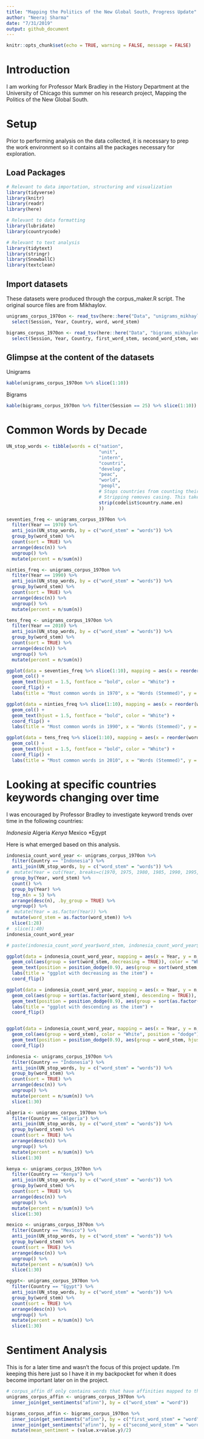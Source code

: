```yaml
---
title: "Mapping the Politics of the New Global South, Progress Update"
author: "Neeraj Sharma"
date: "7/31/2019"
output: github_document
---
```


```r
knitr::opts_chunk$set(echo = TRUE, warning = FALSE, message = FALSE)
```

# Introduction

I am working for Professor Mark Bradley in the History Department at the University of Chicago this summer on his research project, Mapping the Politics of the New Global South. 

# Setup

Prior to performing analysis on the data collected, it is necessary to prep the work environment so it contains all the packages necessary for exploration. 

## Load Packages

```r
# Relevant to data importation, structuring and visualization
library(tidyverse)
library(knitr)
library(readr)
library(here)

# Relevant to data formatting
library(lubridate)
library(countrycode)

# Relevant to text analysis
library(tidytext)
library(stringr)
library(SnowballC)
library(textclean)
```

## Import datasets

These datasets were produced through the corpus_maker.R script. The original source files are from Mikhaylov.

```r
unigrams_corpus_1970on <- read_tsv(here::here("Data", "unigrams_mikhaylov_project.tsv")) %>%
  select(Session, Year, Country, word, word_stem)

bigrams_corpus_1970on <- read_tsv(here::here("Data", "bigrams_mikhaylov_project.tsv")) %>%
  select(Session, Year, Country, first_word_stem, second_word_stem, word_stem)
```

## Glimpse at the content of the datasets

Unigrams

```r
kable(unigrams_corpus_1970on %>% slice(1:10))
```

Bigrams

```r
kable(bigrams_corpus_1970on %>% filter(Session == 25) %>% slice(1:10))
```

# Common Words by Decade

```r
UN_stop_words <- tibble(words = c("nation", 
                                  "unit", 
                                  "intern", 
                                  "countri", 
                                  "develop", 
                                  "peac",
                                  "world",
                                  "peopl",
                                  # Stops countries from counting their own names as very commonly repeated words. 
                                  # Stripping removes casing. This takes codelist from countrycode.
                                  strip(codelist$country.name.en)
                                  ))
```

```r
seventies_freq <- unigrams_corpus_1970on %>%
  filter(Year == 1970) %>%
  anti_join(UN_stop_words, by = c("word_stem" = "words")) %>%
  group_by(word_stem) %>%
  count(sort = TRUE) %>%
  arrange(desc(n)) %>%
  ungroup() %>%
  mutate(percent = n/sum(n))

ninties_freq <- unigrams_corpus_1970on %>%
  filter(Year == 1990) %>%
  anti_join(UN_stop_words, by = c("word_stem" = "words")) %>%
  group_by(word_stem) %>%
  count(sort = TRUE) %>%
  arrange(desc(n)) %>%
  ungroup() %>%
  mutate(percent = n/sum(n))

tens_freq <- unigrams_corpus_1970on %>%
  filter(Year == 2010) %>%
  anti_join(UN_stop_words, by = c("word_stem" = "words")) %>%
  group_by(word_stem) %>%
  count(sort = TRUE) %>%
  arrange(desc(n)) %>%
  ungroup() %>%
  mutate(percent = n/sum(n))

ggplot(data = seventies_freq %>% slice(1:10), mapping = aes(x = reorder(word_stem, n), y = n, label = n)) +
  geom_col() +
  geom_text(hjust = 1.5, fontface = "bold", color = "White") +
  coord_flip() +
  labs(title = "Most common words in 1970", x = "Words (Stemmed)", y = "Number of Mentions")

ggplot(data = ninties_freq %>% slice(1:10), mapping = aes(x = reorder(word_stem, n), y = n, label = n)) +
  geom_col() +
  geom_text(hjust = 1.5, fontface = "bold", color = "White") +
  coord_flip() +
  labs(title = "Most common words in 1990", x = "Words (Stemmed)", y = "Number of Mentions")

ggplot(data = tens_freq %>% slice(1:10), mapping = aes(x = reorder(word_stem, n), y = n, label = n)) +
  geom_col() +
  geom_text(hjust = 1.5, fontface = "bold", color = "White") +
  coord_flip() +
  labs(title = "Most common words in 2010", x = "Words (Stemmed)", y = "Number of Mentions")
```

# Looking at specific countries keywords changing over time

I was encouraged by Professor Bradley to investigate keyword trends over time in the following countries:

*Indonesia
*Algeria
*Kenya
*Mexico
*Egypt

Here is what emerged based on this analysis. 

```r
indonesia_count_word_year <- unigrams_corpus_1970on %>%
  filter(Country == "Indonesia") %>%
  anti_join(UN_stop_words, by = c("word_stem" = "words")) %>%
#  mutate(Year = cut(Year, breaks=c(1970, 1975, 1980, 1985, 1990, 1995, 2000, 2005, 2010, 2015, 2018), right = FALSE)) %>%
  group_by(Year, word_stem) %>%
  count() %>%
  group_by(Year) %>%
  top_n(n = 5) %>%
  arrange(desc(n), .by_group = TRUE) %>%
  ungroup() %>%
#  mutate(Year = as.factor(Year)) %>%
  mutate(word_stem = as.factor(word_stem)) %>%
  slice(1:28)
#  slice(1:40)
indonesia_count_word_year

# paste(indonesia_count_word_year$word_stem, indonesia_count_word_year$n, sep = ", ")

ggplot(data = indonesia_count_word_year, mapping = aes(x = Year, y = n, label = word_stem)) +
  geom_col(aes(group = sort(word_stem, decreasing = TRUE)), color = "White", position = "dodge") +
  geom_text(position = position_dodge(0.9), aes(group = sort(word_stem, decreasing = TRUE), hjust = 1.5), color = "White") +
  labs(title = "ggplot with decreasing as the item") +
  coord_flip()

ggplot(data = indonesia_count_word_year, mapping = aes(x = Year, y = n, label = word_stem)) +
  geom_col(aes(group = sort(as.factor(word_stem), descending = TRUE)), color = "White", position = "dodge") +
  geom_text(position = position_dodge(0.9), aes(group = sort(as.factor(word_stem), descending = TRUE), hjust = 1.5), color = "White") +
  labs(title = "ggplot with descending as the item") +
  coord_flip()


ggplot(data = indonesia_count_word_year, mapping = aes(x = Year, y = n, label = word_stem)) +
  geom_col(aes(group = word_stem), color = "White", position = "dodge") +
  geom_text(position = position_dodge(0.9), aes(group = word_stem, hjust = 1.5), color = "White") +
  coord_flip()

```

```r
indonesia <- unigrams_corpus_1970on %>%
  filter(Country == "Indonesia") %>%
  anti_join(UN_stop_words, by = c("word_stem" = "words")) %>%
  group_by(word_stem) %>%
  count(sort = TRUE) %>%
  arrange(desc(n)) %>%
  ungroup() %>%
  mutate(percent = n/sum(n)) %>%
  slice(1:30)

algeria <- unigrams_corpus_1970on %>%
  filter(Country == "Algeria") %>%
  anti_join(UN_stop_words, by = c("word_stem" = "words")) %>%
  group_by(word_stem) %>%
  count(sort = TRUE) %>%
  arrange(desc(n)) %>%
  ungroup() %>%
  mutate(percent = n/sum(n)) %>%
  slice(1:30)

kenya <- unigrams_corpus_1970on %>%
  filter(Country == "Kenya") %>%
  anti_join(UN_stop_words, by = c("word_stem" = "words")) %>%
  group_by(word_stem) %>%
  count(sort = TRUE) %>%
  arrange(desc(n)) %>%
  ungroup() %>%
  mutate(percent = n/sum(n)) %>%
  slice(1:30)

mexico <- unigrams_corpus_1970on %>%
  filter(Country == "Mexico") %>%
  anti_join(UN_stop_words, by = c("word_stem" = "words")) %>%
  group_by(word_stem) %>%
  count(sort = TRUE) %>%
  arrange(desc(n)) %>%
  ungroup() %>%
  mutate(percent = n/sum(n)) %>%
  slice(1:30)

egypt<- unigrams_corpus_1970on %>%
  filter(Country == "Egypt") %>%
  anti_join(UN_stop_words, by = c("word_stem" = "words")) %>%
  group_by(word_stem) %>%
  count(sort = TRUE) %>%
  arrange(desc(n)) %>%
  ungroup() %>%
  mutate(percent = n/sum(n)) %>%
  slice(1:30)
```

# Sentiment Analysis

This is for a later time and wasn't the focus of this project update. I'm keeping this here just so I have it in my backpocket for when it does become important later on in the project. 

```r
# corpus_affin df only contains words that have affinities mapped to them
unigrams_corpus_affin <- unigrams_corpus_1970on %>% 
  inner_join(get_sentiments("afinn"), by = c("word_stem" = "word"))

bigrams_corpus_affin <- bigrams_corpus_1970on %>% 
  inner_join(get_sentiments("afinn"), by = c("first_word_stem" = "word")) %>%
  inner_join(get_sentiments("afinn"), by = c("second_word_stem" = "word")) %>%
  mutate(mean_sentiment = (value.x+value.y)/2)
```
